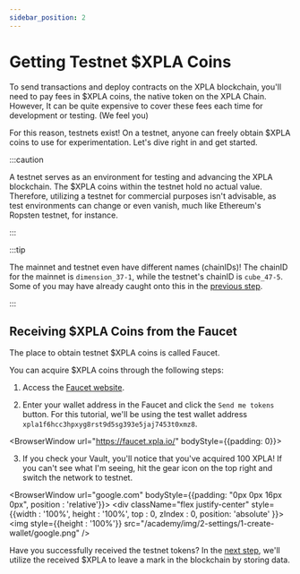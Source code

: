 ```yaml
---
sidebar_position: 2
---
```


# Getting Testnet $XPLA Coins


To send transactions and deploy contracts on the XPLA blockchain, you'll need to pay fees in $XPLA coins, the native token on the XPLA Chain. However, It can be quite expensive to cover these fees each time for development or testing. (We feel you)

For this reason, testnets exist! On a testnet, anyone can freely obtain $XPLA coins to use for experimentation. Let's dive right in and get started.

:::caution

A testnet serves as an environment for testing and advancing the XPLA blockchain. The $XPLA coins within the testnet hold no actual value. Therefore, utilizing a testnet for commercial purposes isn't advisable, as test environments can change or even vanish, much like Ethereum's Ropsten testnet, for instance.

:::

:::tip

The mainnet and testnet even have different names (chainIDs)! The chainID for the mainnet is `dimension_37-1`, while the testnet's chainID is `cube_47-5`. Some of you may have already caught onto this in the [previous step](/docs/settings/create-wallet/create-wallet-with-js#runjs).

:::

## Receiving $XPLA Coins from the Faucet

The place to obtain testnet $XPLA coins is called Faucet.

You can acquire $XPLA coins through the following steps:

1. Access the [Faucet website](https://faucet.xpla.io/).

2. Enter your wallet address in the Faucet and click the `Send me tokens` button. For this tutorial, we'll be using the test wallet address `xpla1f6hcc3hpxyg8rst9d5sg393e5jaj7453t0xmz8`.

<BrowserWindow url="https://faucet.xpla.io/" bodyStyle={{padding: 0}}>
<div className="flex justify-center" style={{backgroundColor : 'hsl(240, 20%, 97%)', position : 'relative'}}>
    <div style={{position : 'absolute', backgroundColor : '#031435', height : '29px', width : '100%', top : 0, zIndex : 0}} />
    <VaultImgCard style={{zIndex : 1}} imgSrc="/academy/img/2-settings/1-create-wallet/faucet-example.png" />
</div>
</BrowserWindow>

3. If you check your Vault, you'll notice that you've acquired 100 XPLA! If you can't see what I'm seeing, hit the gear icon on the top right and switch the network to testnet.

<BrowserWindow url="google.com" bodyStyle={{padding: "0px 0px 16px 0px", position : 'relative'}}>
    <div className="flex justify-center" style={{width : '100%', height : '100%', top : 0, zIndex : 0, position: 'absolute' }}>
        <img  style={{height : '100%'}} src="/academy/img/2-settings/1-create-wallet/google.png" />
    </div>
<div className="flex justify-end" style={{zIndex : 1,position:'relative'}}>
    <VaultImgCard imgSrc="/academy/img/2-settings/1-create-wallet/get-token.png" />
</div>
</BrowserWindow>

Have you successfully received the testnet tokens? In the [next step](/docs/settings/create-testnet-transaction/send-tx), we'll utilize the received $XPLA to leave a mark in the blockchain by storing data.

